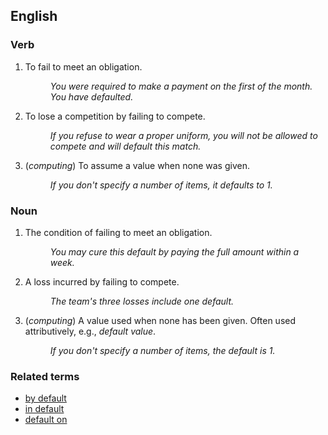 ==English==

===Verb===

# To fail to meet an obligation.
#: ''You were required to make a payment on the first of the month.  You have defaulted.''
# To lose a competition by failing to compete.
#: ''If you refuse to wear a proper uniform, you will not be allowed to compete and will default this match.''
# (''computing'') To assume a value when none was given.
#: ''If you don't specify a number of items, it defaults to 1.''

===Noun===

# The condition of failing to meet an obligation.
#: ''You may cure this default by paying the full amount within a week.''
# A loss incurred by failing to compete.
#: ''The team's three losses include one default.''
# (''computing'') A value used when none has been given.  Often used attributively, e.g., ''default value''.
#: ''If you don't specify a number of items, the default is 1.''



===Related terms===

*[[by default]]
*[[in default]]
*[[default on]]
